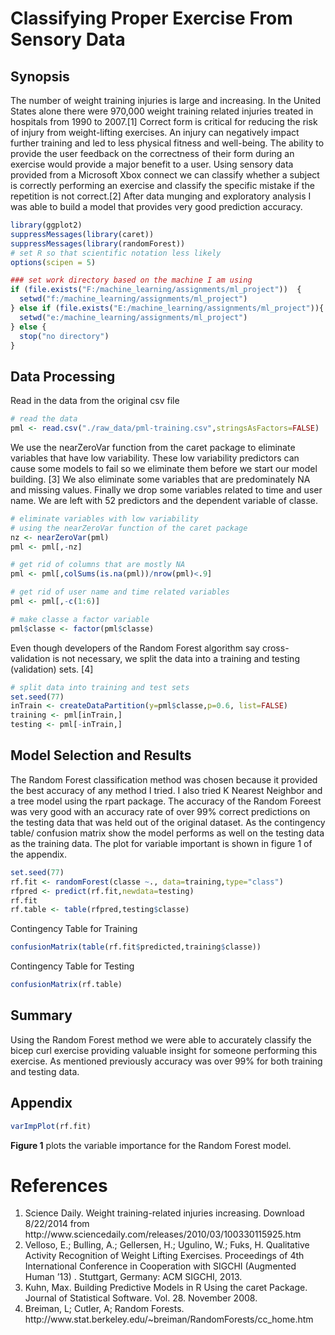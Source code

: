 Classifying Proper Exercise From Sensory Data
========================================================

## Synopsis
The number of weight training injuries is large and increasing. In the United States alone there were 970,000 weight training related injuries treated in hospitals from 1990 to 2007.[1] Correct form is critical for reducing the risk of injury from weight-lifting exercises. An injury can negatively impact further training and led to less physical fitness and well-being. The ability to provide the user feedback on the correctness of their form during an exercise would provide a major benefit to a user. Using sensory data provided from a Microsoft Xbox connect we can classify whether a subject is correctly performing an exercise and classify the specific mistake if the repetition is not correct.[2] After data munging and  exploratory analysis I was able to build a model that provides very good prediction accuracy.

```r
library(ggplot2)
suppressMessages(library(caret))
suppressMessages(library(randomForest))
# set R so that scientific notation less likely
options(scipen = 5)
```
```r
### set work directory based on the machine I am using
if (file.exists("F:/machine_learning/assignments/ml_project"))  {
  setwd("f:/machine_learning/assignments/ml_project")
} else if (file.exists("E:/machine_learning/assignments/ml_project")){
  setwd("e:/machine_learning/assignments/ml_project")
} else {
  stop("no directory")
}
```


## Data Processing
Read in the data from the original csv file
```r
# read the data
pml <- read.csv("./raw_data/pml-training.csv",stringsAsFactors=FALSE)
```
We use the nearZeroVar function from the caret package to eliminate variables that have low variability. These low variability predictors can cause some models to fail so we eliminate them before we start our model building. [3] We also eliminate some variables that are predominately NA and missing values. Finally we drop some variables related to time and user name. We are left with 52 predictors and the dependent variable of classe.
```r
# eliminate variables with low variability 
# using the nearZeroVar function of the caret package
nz <- nearZeroVar(pml)
pml <- pml[,-nz]

# get rid of columns that are mostly NA
pml <- pml[,colSums(is.na(pml))/nrow(pml)<.9]

# get rid of user name and time related variables
pml <- pml[,-c(1:6)]

# make classe a factor variable
pml$classe <- factor(pml$classe)
```

Even though developers of the Random Forest algorithm say cross-validation is not necessary, we split the data into a training and testing (validation) sets. [4]
```r
# split data into training and test sets
set.seed(77)
inTrain <- createDataPartition(y=pml$classe,p=0.6, list=FALSE)
training <- pml[inTrain,]
testing <- pml[-inTrain,]
```

## Model Selection and Results
The Random Forest classification method was chosen because it provided the best accuracy of any method I tried. I also tried K Nearest Neighbor and a tree model using the rpart package. The accuracy of the Random Foreest was very good with an accuracy rate of over 99% correct predictions on the testing data that was held out of the original dataset. As the contingency table/ confusion matrix show the model performs as well on the testing data as the training data. The plot for variable important is shown in figure 1 of the appendix.
```r
set.seed(77)
rf.fit <- randomForest(classe ~., data=training,type="class")
rfpred <- predict(rf.fit,newdata=testing)
rf.fit
rf.table <- table(rfpred,testing$classe)
```

Contingency Table for Training
```r
confusionMatrix(table(rf.fit$predicted,training$classe))
```

Contingency Table for Testing
```r
confusionMatrix(rf.table)
```

## Summary
Using the Random Forest method we were able to accurately classify the bicep curl exercise providing valuable insight for someone performing this exercise. As mentioned previously accuracy was over 99% for both training and testing data.

## Appendix
```r
varImpPlot(rf.fit)
```

__Figure 1__ plots the variable importance for the Random Forest model.


# References
1. Science Daily. Weight training-related injuries increasing. Download 8/22/2014 from http://www.sciencedaily.com/releases/2010/03/100330115925.htm
2. Velloso, E.; Bulling, A.; Gellersen, H.; Ugulino, W.; Fuks, H. Qualitative Activity Recognition of Weight Lifting Exercises. Proceedings of 4th International Conference in Cooperation with SIGCHI (Augmented Human '13) . Stuttgart, Germany: ACM SIGCHI, 2013.
3. Kuhn, Max. Building Predictive Models in R Using the caret Package. Journal of Statistical Software. Vol. 28. November 2008.
4. Breiman, L; Cutler, A; Random Forests. http://www.stat.berkeley.edu/~breiman/RandomForests/cc_home.htm